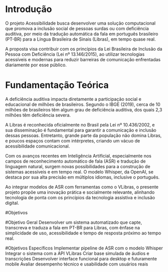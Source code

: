 # Introdução
O projeto Acessibilidade busca desenvolver uma solução computacional que promova a inclusão social de pessoas surdas ou com deficiência auditiva, por meio da tradução automática da fala em português brasileiro (PT-BR) para a Língua Brasileira de Sinais (Libras), em tempo quase real.

A proposta visa contribuir com os princípios da Lei Brasileira de Inclusão da Pessoa com Deficiência (Lei nº 13.146/2015), ao utilizar tecnologias acessíveis e modernas para reduzir barreiras de comunicação enfrentadas diariamente por esse público.

# Fundamentação Teórica
A deficiência auditiva impacta diretamente a participação social e educacional de milhões de brasileiros. Segundo o IBGE (2019), cerca de 10 milhões de brasileiros têm algum grau de deficiência auditiva, dos quais 2,3 milhões têm deficiência severa.

A Libras é reconhecida oficialmente no Brasil pela Lei nº 10.436/2002, e sua disseminação é fundamental para garantir a comunicação e inclusão dessas pessoas. Entretanto, grande parte da população não domina Libras, e poucos espaços contam com intérpretes, criando um vácuo de acessibilidade comunicacional.

Com os avanços recentes em Inteligência Artificial, especialmente nos campos de reconhecimento automático de fala (ASR) e tradução de linguagem natural, surgem novas possibilidades para a construção de sistemas acessíveis e em tempo real. O modelo Whisper, da OpenAI, se destaca por sua alta precisão em múltiplos idiomas, inclusive o português.

Ao integrar modelos de ASR com ferramentas como o VLibras, o presente projeto propõe uma inovação prática e socialmente relevante, alinhando tecnologia de ponta com os princípios da tecnologia assistiva e inclusão digital.

#Objetivos

#Objetivo Geral
Desenvolver um sistema automatizado que capte, transcreva e traduza a fala em PT-BR para Libras, com ênfase na simplicidade de uso, acessibilidade e tempo de resposta próximo ao tempo real.

#Objetivos Específicos
Implementar pipeline de ASR com o modelo Whisper
Integrar o sistema com a API VLibras
Criar base simulada de áudios e transcrições
Desenvolver interface funcional para desktop e futuramente mobile
Avaliar desempenho técnico e usabilidade com usuários reais
